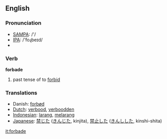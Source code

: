 ==English==

=== Pronunciation ===
*[[w:SAMPA|SAMPA]]: /'/
*[[w:IPA|IPA]]: /'foɻbeɪd/
*{{audio|en-us-forbade.ogg|Audio (US)}}

=== Verb ===
'''forbade'''

# past tense of to [[forbid]]

=== Translations ===
*Danish: [[forbød]]
*[[Dutch]]: [[verbood]], [[verboodden]]
*[[Indonesian]]: [[larang]], [[larang|melarang]]
*[[Japanese]]: [[禁じた]] ([[きんじた]], kinjita), [[禁止]]した ([[きんし]]した, kinshi-shita)

[[it:forbade]]